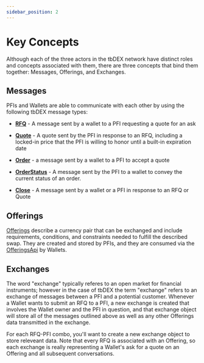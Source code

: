 ```yaml
---
sidebar_position: 2
---
```


# Key Concepts

Although each of the three actors in the tbDEX network have distinct roles and concepts associated with them, there are three concepts that bind them together: Messages, Offerings, and Exchanges.

## Messages

PFIs and Wallets are able to communicate with each other by using the following tbDEX message types:

* [**RFQ**](/docs/tbdex/api-reference/tbdex-js/protocol/classes/Rfq) - A message sent by a wallet to a PFI requesting a quote for an ask

* [**Quote**](/docs/tbdex/pfi/creating-quotes) - A quote sent by the PFI in response to an RFQ, including a locked-in price that the PFI is willing to honor until a built-in expiration date

* [**Order**](/docs/tbdex/pfi/processing-orders) - a message sent by a wallet to a PFI to accept a quote

* [**OrderStatus**](/docs/tbdex/pfi/processing-orders#provide-an-initial-orderstatus) - A message sent by the PFI to a wallet to convey the current status of an order.

* [**Close**](/docs/tbdex/pfi/processing-orders#close-the-order) - A message sent by a wallet or a PFI in response to an RFQ or Quote

## Offerings

[Offerings](/docs/tbdex/pfi/creating-offerings) describe a currency pair that can be exchanged and include requirements, conditions, and constraints needed to fulfill the described swap. They are created and stored by PFIs, and they are consumed via the [OfferingsApi](/docs/tbdex/api-reference/tbdex-js/http-server/interfaces/OfferingsApi) by Wallets. 

## Exchanges

The word "exchange" typically referes to an open market for financial instruments; however in the case of tbDEX the term "exchange" refers to an exchange of messages between a PFI and a potential customer. Whenever a Wallet wants to submit an RFQ to a PFI, a new exchange is created that involves the Wallet owner and the PFI in question, and that exchange object will store all of the messages outlined above as well as any other Offerings data transmitted in the exchange.

For each RFQ-PFI combo, you'll want to create a new exchange object to store releveant data. Note that every RFQ is associated with an Offering, so each exchange is really representing a Wallet's ask for a quote on an Offering and all subsequent conversations.